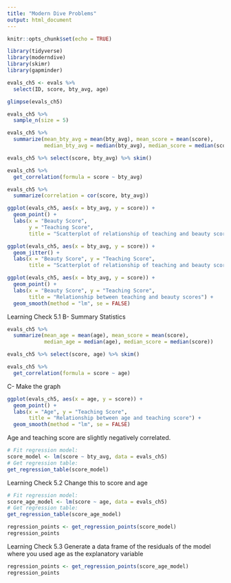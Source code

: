 ```yaml
---
title: "Modern Dive Problems"
output: html_document
---
```


```r
knitr::opts_chunk$set(echo = TRUE)
```

```r
library(tidyverse)
library(moderndive)
library(skimr)
library(gapminder)
```

```r
evals_ch5 <- evals %>%
  select(ID, score, bty_avg, age)
```

```r
glimpse(evals_ch5)
```

```r
evals_ch5 %>%
  sample_n(size = 5)
```

```r
evals_ch5 %>%
  summarize(mean_bty_avg = mean(bty_avg), mean_score = mean(score),
            median_bty_avg = median(bty_avg), median_score = median(score))
```

```r
evals_ch5 %>% select(score, bty_avg) %>% skim()
```

```r
evals_ch5 %>% 
  get_correlation(formula = score ~ bty_avg)
```

```r
evals_ch5 %>% 
  summarize(correlation = cor(score, bty_avg))
```

```r
ggplot(evals_ch5, aes(x = bty_avg, y = score)) +
  geom_point() +
  labs(x = "Beauty Score", 
       y = "Teaching Score",
       title = "Scatterplot of relationship of teaching and beauty scores")
```

```r
ggplot(evals_ch5, aes(x = bty_avg, y = score)) +
  geom_jitter() +
  labs(x = "Beauty Score", y = "Teaching Score",
       title = "Scatterplot of relationship of teaching and beauty scores")
```

```r
ggplot(evals_ch5, aes(x = bty_avg, y = score)) +
  geom_point() +
  labs(x = "Beauty Score", y = "Teaching Score",
       title = "Relationship between teaching and beauty scores") +  
  geom_smooth(method = "lm", se = FALSE)
```
Learning Check 5.1
B- Summary Statistics
```r
evals_ch5 %>%
  summarize(mean_age = mean(age), mean_score = mean(score),
            median_age = median(age), median_score = median(score))
```

```r
evals_ch5 %>% select(score, age) %>% skim()
```


```r
evals_ch5 %>% 
  get_correlation(formula = score ~ age)
```



C- Make the graph
```r
ggplot(evals_ch5, aes(x = age, y = score)) +
  geom_point() +
  labs(x = "Age", y = "Teaching Score",
       title = "Relationship between age and teaching score") +  
  geom_smooth(method = "lm", se = FALSE)
```
Age and teaching score are slightly negatively correlated.

```r
# Fit regression model:
score_model <- lm(score ~ bty_avg, data = evals_ch5)
# Get regression table:
get_regression_table(score_model)
```
Learning Check 5.2 Change this to score and age
```r
# Fit regression model:
score_age_model <- lm(score ~ age, data = evals_ch5)
# Get regression table:
get_regression_table(score_age_model)
```

```r
regression_points <- get_regression_points(score_model)
regression_points
```

Learning Check 5.3 Generate a data frame of the residuals of the model where you used age as the explanatory variable 
```r
regression_points <- get_regression_points(score_age_model)
regression_points
```


